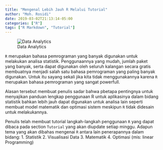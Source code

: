 ```yaml
---
title: "Mengenal Lebih Jauh R Melalui Tutorial"
author: "Moh. Rosidi"
date: 2019-03-02T21:13:14-05:00
categories: ["R"]
tags: ["R Markdown", "Tutorial"]
---
```


![Data Analytics](Restaurant-Website-Analytics.png)

`R` merupakan bahasa pemrograman yang banyak digunakan untuk melakukan analisa statistik. Penggunaannya yang mudah, jumlah paket yang banyak, serta dapat digunakan oleh seluruh kalangan secara gratis membuatnya menjadi salah satu bahasa pemrograman yang paling banyak digunakan. Untuk itu sayang sekali jika kita tidak menggunakannya karena `R` merupakan bahasa pemrograman yang sangat powerfull.

Alasan tersebut membuat penulis sadar bahwa pbetapa pentingnya untuk menyajikan panduan lengkap penggunaan R untuk aplikasinya dalam bidang statistik bahkan lebih jauh dapat digunakan untuk analisa lain seperti membuat model matematik dan optimasi sistem meskipun `R` tidak didesain untuk melakukannya.

Penulis telah membuat tutorial langkah-langkah penggunaan `R` yang dapat dibaca pada section `Tutorial` yang akan diupdate setiap minggu. Adapun tema yang akan dibahas mengenai `R` antara lain penerapannya dalam bidang:
1. Statistik
2. Visualisasi Data
3. Matematik
4. Optimasi (mis: linear Programming)


